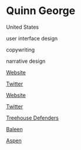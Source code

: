 # Quinn George

<Location>

United States

</Location>



<Skills>

user interface design

copywriting

narrative design

</Skills>

<Personal>

[Website](https://quinnseas.wixsite.com/portfolio)

[Twitter](https://twitter.com/quinn_killick)

</Personal>

<Business>

[Website](https://koimarina.itch.io/)

[Twitter](https://twitter.com/koimarina)

</Business>



<Games>

[Treehouse Defenders](https://yulind.itch.io/treehouse-defenders)

[Baleen](https://koimarina.itch.io/baleen)

[Aspen](https://koimarina.itch.io/aspen)

</Games>

